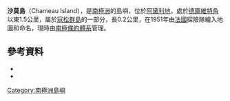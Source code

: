 {{Coord|66|46|S|141|36|E|source:GNIS|display=title}}

'''沙莫島'''（Chameau Island），是[[南極洲|南極洲]]的島嶼，位於[[阿黛利地|阿黛利地]]，處於[[德庫維特角|德庫維特角]]以東1.5公里，屬於[[寇松群島|寇松群島]]的一部分，長0.2公里，在1951年由[[法國|法國]]探險隊繪入地圖和命名，現時由[[南極條約體系|南極條約體系]]管理。

==參考資料==
*{{cite gnis | type = antarid | id = 2604| name = Chameau Island | accessdate = 2011-11-01}}
*{{usgs-gazetteer|id=2604}}

{{DEFAULTSORT:Chameau Island}}
[[Category:南極洲島嶼|Category:南極洲島嶼]]


{{AdélieLand-geo-stub}}